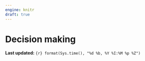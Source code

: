 ```yaml
---
engine: knitr
draft: true
---
```

# Decision making {#sec-week13}

**Last updated:** `{r} format(Sys.time(), "%d %b, %Y %I:%M %p %Z")`
